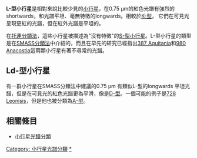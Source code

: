 '''L-型小行星'''是相對來說比較少見的[[小行星|小行星]]，在0.75 μm的紅色光譜有強烈的shortwards，和光譜平坦、毫無特徵的longwards。相較於[[K-型小行星|K-型]]， 它們在可見光呈現更紅的光譜，但在紅外光譜是平坦的。

在[[小行星光譜分類#托連分類法|托連分類法]]，這些小行星被描述為"沒有特徵"的[[S-型小行星|S-型小行星]]。L-型小行星的類型是在[[小行星光譜分類#SMASS分類法|SMASS分類法]]中介紹的，而且在早先的研究已經指出[[小行星387|387 Aquitania]]和[[小行星980|980 Anacostia]]這兩顆小行星有著不尋常的光譜。

== Ld-型小行星 ==
有一群小行星在SMASS分類法中建議的0.75 μm 有類似L-型的longwards 平坦光譜，但是在可見光的紅色光譜更為平滑，像是[[D-型小行星|D-型]]。一個可能的例子是[[小行星728|728 Leonisis]]，但是他也被分類為[[A-型小行星|A-型]]。

== 相關條目 ==
*[[小行星光譜分類|小行星光譜分類]]

{{小行星}}
{{小天體}}

{{DEFAULTSORT:L-Type Asteroid}}
[[Category:_小行星光譜分類|Category: 小行星光譜分類]]
[[Category:L-型小行星|*]]